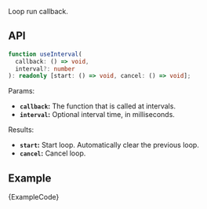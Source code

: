 
Loop run callback.

## API

```ts
function useInterval(
  callback: () => void,
  interval?: number
): readonly [start: () => void, cancel: () => void];
```

Params:

- **`callback`:** The function that is called at intervals.
- **`interval`:** Optional interval time, in milliseconds.

Results:

- **`start`:** Start loop. Automatically clear the previous loop.
- **`cancel`:** Cancel loop.

## Example

<ExampleBlock>
  <Example />
</ExampleBlock>
<CodeBlock language="tsx">{ExampleCode}</CodeBlock>

